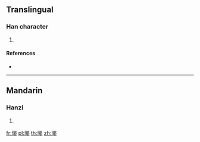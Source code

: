 ==Translingual==

===Han character===
{{Han char|rn=96|rad=玉|as=09|sn=13|four=|canj=MGSJL}}

# {{defn|Han|sort=玉09}}

====References====
* {{Han ref|kx=0738.020|dkj=21124|dj=1148.220|hdz=21120.050|uh=7458|ud=29784}}

----

==Mandarin==

===Hanzi===
{{cmn-hanzi|pin=[[yé]] ([[ye2]]), [[yǐng]] ([[ying3]])|wg=yeh<sup>2</sup>, ying<sup>3</sup>}}

# {{defn|lang=cmn|sort=玉09}}

[[fr:瑘]]
[[pl:瑘]]
[[th:瑘]]
[[zh:瑘]]